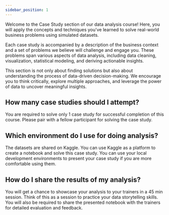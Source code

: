 ```yaml
---
sidebar_position: 1
---
```

Welcome to the Case Study section of our data analysis course! Here, you will apply the concepts and techniques you've learned to solve real-world business problems using simulated datasets. 

Each case study is accompanied by a description of the business context and a set of problems we believe will challenge and engage you. These problems span various aspects of data analysis, including data cleaning, visualization, statistical modeling, and deriving actionable insights.

This section is not only about finding solutions but also about understanding the process of data-driven decision-making. We encourage you to think critically, explore multiple approaches, and leverage the power of data to uncover meaningful insights.

## How many case studies should I attempt?
You are required to solve only 1 case study for successful completion of this course. Please pair with a fellow participant for solving the case study.

## Which environment do I use for doing analysis?
The datasets are shared on Kaggle. You can use Kaggle as a platform to create a notebook and solve this case study.
You can use your local development environments to present your case study if you are more comfortable using them.

## How do I share the results of my analysis?
You will get a chance to showcase your analysis to your trainers in a 45 min session. Think of this as a session to practice your data storytelling skills.
You will also be required to share the presented notebook with the trainers for detailed evaluation and feedback.

